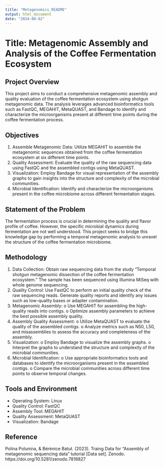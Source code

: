 ```yaml
---
title: "Metagenomics_README"
output: html_document
date: "2024-08-02"
---
```


# Title: Metagenomic Assembly and Analysis of the Coffee Fermentation Ecosystem


## Project Overview
This project aims to conduct a comprehensive metagenomic assembly and quality evaluation of the coffee fermentation ecosystem using shotgun metagenomic data. The analysis leverages advanced bioinformatics tools such as FastQC, MEGAHIT, MetaQUAST, and Bandage to identify and characterize the microorganisms present at different time points during the coffee fermentation process.


## Objectives
1.	Assemble Metagenomic Data: Utilize MEGAHIT to assemble the metagenomic sequences obtained from the coffee fermentation ecosystem at six different time points.
2.	Quality Assessment: Evaluate the quality of the raw sequencing data using FastQC and the assembled contigs using MetaQUAST.
3.	Visualization: Employ Bandage for visual representation of the assembly graphs to gain insights into the structure and complexity of the microbial communities.
4.	Microbial Identification: Identify and characterize the microorganisms present in the coffee microbiome across different fermentation stages.


## Statement of the Problem
The fermentation process is crucial in determining the quality and flavor profile of coffee. However, the specific microbial dynamics during fermentation are not well understood. This project seeks to bridge this knowledge gap by performing a temporal metagenomic analysis to unravel the structure of the coffee fermentation microbiome.



## Methodology


1.	Data Collection:
Obtain raw sequencing data from the study "Temporal shotgun metagenomic dissection of the coffee fermentation ecosystem."
The sample has been sequenced using Illumina MiSeq with whole genome sequencing.
2.	Quality Control:
Use FastQC to perform an initial quality check of the raw sequencing reads.
Generate quality reports and identify any issues such as low-quality bases or adapter contamination.
3.	Metagenomic Assembly:
o	Use MEGAHIT for assembling the high-quality reads into contigs.
o	Optimize assembly parameters to achieve the best possible assembly quality.
4.	Assembly Quality Assessment:
o	Utilize MetaQUAST to evaluate the quality of the assembled contigs.
o	Analyze metrics such as N50, L50, and misassemblies to assess the accuracy and completeness of the assembly.
5.	Visualization:
o	Employ Bandage to visualize the assembly graphs.
o	Interpret the graphs to understand the structure and complexity of the microbial communities.
6.	Microbial Identification:
o	Use appropriate bioinformatics tools and databases to identify the microorganisms present in the assembled contigs.
o	Compare the microbial communities across different time points to observe temporal changes.


## Tools and Environment
* Operating System: Linux
* Quality Control: FastQC
* Assembly Tool: MEGAHIT
* Quality Assessment: MetaQUAST
* Visualization: Bandage

## Reference
Polina Polunina, & Bérénice Batut. (2023). Traing Data for "Assembly of metagenomic sequencing data" tutorial [Data set]. Zenodo. https://doi.org/10.5281/zenodo.7818827

